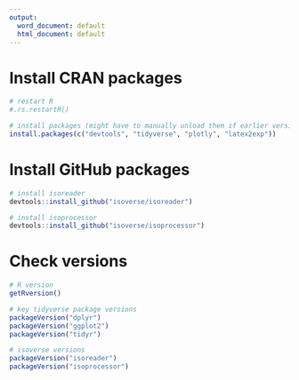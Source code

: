```yaml
---
output:
  word_document: default
  html_document: default
---
```

# Install CRAN packages

```r
# restart R
#.rs.restartR()

# install packages (might have to manually unload them if earlier versions installed)
install.packages(c("devtools", "tidyverse", "plotly", "latex2exp"))
```

# Install GitHub packages

```r
# install isoreader
devtools::install_github("isoverse/isoreader")

# install isoprocessor
devtools::install_github("isoverse/isoprocessor")


```

# Check versions

```r
# R version
getRversion()

# key tidyverse package versions
packageVersion("dplyr")
packageVersion("ggplot2")
packageVersion("tidyr")

# isoverse versions
packageVersion("isoreader")
packageVersion("isoprocessor")
```




